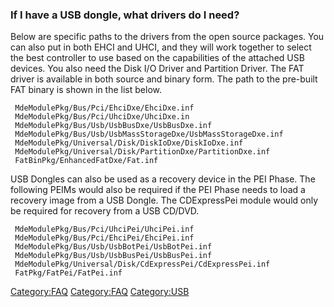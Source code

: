 [[Category:FAQ]]
===If I have a USB dongle, what drivers do I need?===
Below are specific paths to the drivers from the open source packages.  You can also put in both EHCI and UHCI, and they will work together to select the best controller to use based on the capabilities of the attached USB devices.  You also need the Disk I/O Driver and Partition Driver.  The FAT driver is available in both source and binary form.  The path to the pre-built FAT binary is shown in the list below.

  MdeModulePkg/Bus/Pci/EhciDxe/EhciDxe.inf
  MdeModulePkg/Bus/Pci/UhciDxe/UhciDxe.in
  MdeModulePkg/Bus/Usb/UsbBusDxe/UsbBusDxe.inf
  MdeModulePkg/Bus/Usb/UsbMassStorageDxe/UsbMassStorageDxe.inf
  MdeModulePkg/Universal/Disk/DiskIoDxe/DiskIoDxe.inf
  MdeModulePkg/Universal/Disk/PartitionDxe/PartitionDxe.inf  
  FatBinPkg/EnhancedFatDxe/Fat.inf

USB Dongles can also be used as a recovery device in the PEI Phase.  The following PEIMs would also be required if the PEI Phase needs to load a recovery image from a USB Dongle.  The CDExpressPei module would only be required for recovery from a USB CD/DVD.


  MdeModulePkg/Bus/Pci/UhciPei/UhciPei.inf
  MdeModulePkg/Bus/Pci/EhciPei/EhciPei.inf
  MdeModulePkg/Bus/Usb/UsbBotPei/UsbBotPei.inf
  MdeModulePkg/Bus/Usb/UsbBusPei/UsbBusPei.inf
  MdeModulePkg/Universal/Disk/CdExpressPei/CdExpressPei.inf
  FatPkg/FatPei/FatPei.inf

[[Category:FAQ]]

[[Category:USB]]